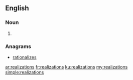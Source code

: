 ==English==

===Noun===
{{head|en}}

# {{plural of|realization}}

===Anagrams===
* [[rationalizes#English|rationalizes]]

[[ar:realizations]]
[[fr:realizations]]
[[ku:realizations]]
[[my:realizations]]
[[simple:realizations]]